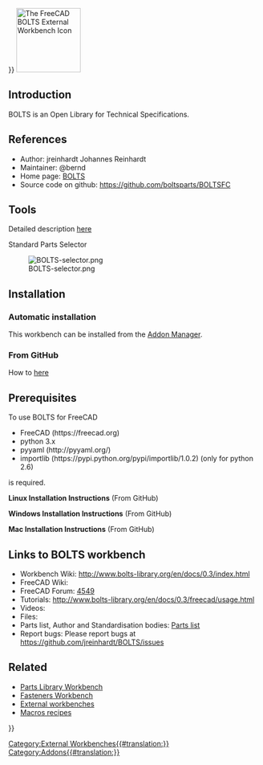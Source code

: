 <languages/>
{{UnfinishedDocu{{#translation:}}}}
[[Image:BOLTSFC_workbench_icon.svg|thumb|128px|<translate><!--T:24--> The FreeCAD BOLTS External Workbench Icon</translate>]]

<translate>
==Introduction== <!--T:2-->

</translate>
{{TOCright}}
<translate>

<!--T:3-->
BOLTS is an Open Library for Technical Specifications.

==References== <!--T:4-->

<!--T:5-->
* Author: jreinhardt Johannes Reinhardt
* Maintainer: @bernd
* Home page: [https://boltsparts.github.io BOLTS]
* Source code on github: https://github.com/boltsparts/BOLTSFC

==Tools== <!--T:6-->

<!--T:7-->
Detailed description [http://www.bolts-library.org/en/docs/0.3/freecad/usage.html here]

<!--T:8-->
Standard Parts Selector

<!--T:9-->
[[Image:BOLTS-selector.png]]

==Installation== <!--T:10-->

===Automatic installation=== <!--T:11-->

<!--T:12-->
This workbench can be installed from the [[Std_AddonMgr|Addon Manager]].

===From GitHub=== <!--T:13-->

<!--T:14-->
How to [https://github.com/boltsparts/BOLTSFC#readme here]

==Prerequisites== <!--T:15-->

<!--T:16-->
To use BOLTS for FreeCAD
*    FreeCAD (https://freecad.org)
*    python 3.x
*    pyyaml (http://pyyaml.org/)
*    importlib (https://pypi.python.org/pypi/importlib/1.0.2) (only for python 2.6)
is required.

<!--T:17-->
'''Linux Installation Instructions''' (From GitHub)

<!--T:18-->
'''Windows Installation Instructions''' (From GitHub)

<!--T:19-->
'''Mac Installation Instructions''' (From GitHub)

==Links to BOLTS workbench== <!--T:20-->

<!--T:21-->
* Workbench Wiki: http://www.bolts-library.org/en/docs/0.3/index.html
* FreeCAD Wiki: 
* FreeCAD Forum: [https://forum.freecad.org/viewtopic.php?f=8&t=4549 4549]
* Tutorials: http://www.bolts-library.org/en/docs/0.3/freecad/usage.html
* Videos:  
* Files: 
* Parts list, Author and Standardisation bodies: [http://www.bolts-library.org/en/parts/index.html Parts list]
* Report bugs: Please report bugs at https://github.com/jreinhardt/BOLTS/issues

==Related== <!--T:22-->

<!--T:23-->
* [[Parts_Library_Workbench|Parts Library Workbench]]
* [[Fasteners_Workbench|Fasteners Workbench]]
* [[External_workbenches|External workbenches]]
* [[Macros_recipes|Macros recipes]]


</translate>
{{Userdocnavi{{#translation:}}}}
[[Category:External Workbenches{{#translation:}}]]
[[Category:Addons{{#translation:}}]]